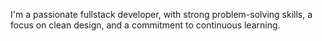 
<NameTransition />

I'm a passionate fullstack developer, with strong problem-solving skills, a focus on clean design, and a commitment to continuous learning.
